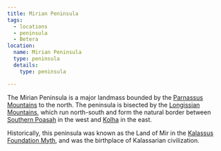```yaml
---
title: Mirian Peninsula
tags:
  - locations
  - peninsula
  - Betera
location:
  name: Mirian Peninsula
  type: peninsula
  details:
    type: peninsula

---
```


The Mirian Peninsula is a major landmass bounded by the
[Parnassus Mountains](/locations/parnassus-mountains) to the north. The peninsula is
bisected by the [Longissian Mountains](/locations/longissian-mountains), which run
north-south and form the natural border between
[Southern Poasah](/locations/southern-poasah) in the west and [Kolha](/locations/kolha) in
the east.

Historically, this peninsula was known as the Land of Mir in the
[Kalassus Foundation Myth](/world-novelty/kalassus-foundation-myth/), and
was the birthplace of Kalassarian civilization.
